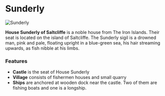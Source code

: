 

# Sunderly

<Image
  src="https://cdn.sanity.io/images/1as7cn02/production/4e2cdbb68aced249c4d6a50e2f22ffa96e022063-1920x1017.png?w=976&h=350&fit=crop&crop=center&auto=format"
  alt="Sunderly"
  width={976}
  height={350}
/>

<ProjectDetails
  floatRight
  region="Iron Islands"
  house="House Sunderly"
  type="Castle"
  status="Completed"
  warp="/warp sunderly"
  projectLead="meneerkarbonkel"
  dateStarted="December 17, 2013"
  dateCompleted="December 17, 2013"
/>

**House Sunderly of Saltcliffe** is a noble house from The Iron Islands. Their seat is located on the island of Saltcliffe. The Sunderly sigil is a drowned man, pink and pale, floating upright in a blue-green sea, his hair streaming upwards, as fish nibble at his limbs.

### Features

- **Castle** is the seat of House Sunderly
- **Village** consists of fishermen houses and small quarry
- **Ships** are anchored at wooden dock near the castle. Two of them are fishing boats and one is a longship.
